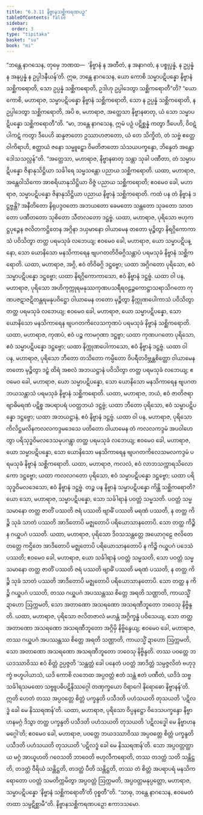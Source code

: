 ```yaml
---
title: "6.3.11 နိဗ္ဗာနသစ္ဆိကရဏပဉှ"
tableOfContents: false
sidebar:
  order: 3
type: "tipitaka"
basket: "su"
book: "mi"
---
```



<DynamicBreadcrumb />

<Division number="200" book="mi">

<Paragraph number="1359" book="mi">
“ဘန္တေ နာဂသေန, တုမှေ ဘဏထ—  ‘နိဗ္ဗာနံ န အတီတံ, န အနာဂတံ, န ပစ္စုပ္ပန္နံ, န ဥပ္ပန္နံ န အနုပ္ပန္နံ န ဥပ္ပါဒနီယန်’တိ. ဣဓ, ဘန္တေ နာဂသေန, ယော ကောစိ သမ္မာပဋိပန္နော နိဗ္ဗာနံ သစ္ဆိကရောတိ, သော ဥပ္ပန္နံ သစ္ဆိကရောတိ, ဥဒါဟု ဥပ္ပါဒေတွာ သစ္ဆိကရောတီ”တိ? “ယော ကောစိ, မဟာရာဇ, သမ္မာပဋိပန္နော နိဗ္ဗာနံ သစ္ဆိကရောတိ, သော န ဥပ္ပန္နံ သစ္ဆိကရောတိ, န ဥပ္ပါဒေတွာ သစ္ဆိကရောတိ, အပိ စ, မဟာရာဇ, အတ္ထေသာ နိဗ္ဗာနဓာတု, ယံ သော သမ္မာပဋိပန္နော သစ္ဆိကရောတီ”တိ.
</Paragraph>

<Paragraph number="1360" book="mi">
“မာ, ဘန္တေ နာဂသေန, ဣမံ ပဉှံ ပဋိစ္ဆန္နံ ကတွာ ဒီပေဟိ, ဝိဝဋံ ပါကဋံ ကတွာ ဒီပေဟိ ဆန္ဒဇာတော ဥဿာဟဇာတော, ယံ တေ သိက္ခိတံ, တံ သဗ္ဗံ ဧတ္ထေဝါကိရာဟိ, ဧတ္ထာယံ ဇနော သမ္မူဠှော ဝိမတိဇာတော သံသယပက္ခန္ဒော, ဘိန္ဒေတံ အန္တောဒေါသသလ္လန်”တိ. “အတ္ထေသာ, မဟာရာဇ, နိဗ္ဗာနဓာတု သန္တာ သုခါ ပဏီတာ, တံ သမ္မာပဋိပန္နော ဇိနာနုသိဋ္ဌိယာ သင်္ခါရေ သမ္မသန္တော ပညာယ သစ္ဆိကရောတိ. ယထာ, မဟာရာဇ, အန္တေဝါသိကော အာစရိယာနုသိဋ္ဌိယာ ဝိဇ္ဇံ ပညာယ သစ္ဆိကရောတိ; ဧဝမေဝ ခေါ, မဟာရာဇ, သမ္မာပဋိပန္နော ဇိနာနုသိဋ္ဌိယာ ပညာယ နိဗ္ဗာနံ သစ္ဆိကရောတိ.
</Paragraph>

<Paragraph number="1361" book="mi">
ကထံ ပန တံ နိဗ္ဗာနံ ဒဋ္ဌဗ္ဗန္တိ? အနီတိတော နိရုပဒ္ဒဝတော အဘယတော ခေမတော သန္တတော သုခတော သာတတော ပဏီတတော သုစိတော သီတလတော ဒဋ္ဌဗ္ဗံ.
</Paragraph>

<Paragraph number="1362" book="mi">
ယထာ, မဟာရာဇ, ပုရိသော ဗဟုကဋ္ဌပုဉ္ဇေန ဇလိတကဋ္ဌိတေန အဂ္ဂိနာ ဒယှမာနော ဝါယာမေန တတော မုဉ္စိတွာ နိရဂ္ဂိကောကာသံ ပဝိသိတွာ တတ္ထ ပရမသုခံ လဘေယျ; ဧဝမေဝ ခေါ, မဟာရာဇ, ယော သမ္မာပဋိပန္နော, သော ယောနိသော မနသိကာရေန ဗျပဂတတိဝိဓဂ္ဂိသန္တာပံ ပရမသုခံ နိဗ္ဗာနံ သစ္ဆိကရောတိ. ယထာ, မဟာရာဇ, အဂ္ဂိ, ဧဝံ တိဝိဓဂ္ဂိ ဒဋ္ဌဗ္ဗော; ယထာ အဂ္ဂိဂတော ပုရိသော, ဧဝံ သမ္မာပဋိပန္နော ဒဋ္ဌဗ္ဗော; ယထာ နိရဂ္ဂိကောကာသော, ဧဝံ နိဗ္ဗာနံ ဒဋ္ဌဗ္ဗံ.
</Paragraph>

<Paragraph number="1363" book="mi">
ယထာ ဝါ ပန, မဟာရာဇ, ပုရိသော အဟိကုက္ကုရမနုဿကုဏပသရီရဝဠဉ္ဇကောဋ္ဌာသရာသိဂတော ကုဏပဇဋာဇဋိတန္တရမနုပဝိဋ္ဌော ဝါယာမေန တတော မုဉ္စိတွာ နိက္ကုဏပေါကာသံ ပဝိသိတွာ တတ္ထ ပရမသုခံ လဘေယျ; ဧဝမေဝ ခေါ, မဟာရာဇ, ယော သမ္မာပဋိပန္နော, သော ယောနိသော မနသိကာရေန ဗျပဂတကိလေသကုဏပံ ပရမသုခံ နိဗ္ဗာနံ သစ္ဆိကရောတိ. ယထာ, မဟာရာဇ, ကုဏပံ, ဧဝံ ပဉ္စ ကာမဂုဏာ ဒဋ္ဌဗ္ဗာ; ယထာ ကုဏပဂတော ပုရိသော, ဧဝံ သမ္မာပဋိပန္နော ဒဋ္ဌဗ္ဗော; ယထာ နိက္ကုဏပေါကာသော, ဧဝံ နိဗ္ဗာနံ ဒဋ္ဌဗ္ဗံ.
</Paragraph>

<Paragraph number="1364" book="mi">
ယထာ ဝါ ပန, မဟာရာဇ, ပုရိသော ဘီတော တသိတော ကမ္ပိတော ဝိပရီတဝိဗ္ဘန္တစိတ္တော ဝါယာမေန တတော မုဉ္စိတွာ ဒဠှံ ထိရံ အစလံ အဘယဋ္ဌာနံ ပဝိသိတွာ တတ္ထ ပရမသုခံ လဘေယျ; ဧဝမေဝ ခေါ, မဟာရာဇ, ယော သမ္မာပဋိပန္နော, သော ယောနိသော မနသိကာရေန ဗျပဂတဘယသန္တာသံ ပရမသုခံ နိဗ္ဗာနံ သစ္ဆိကရောတိ. ယထာ, မဟာရာဇ, ဘယံ, ဧဝံ ဇာတိဇရာဗျာဓိမရဏံ ပဋိစ္စ အပရာပရံ ပဝတ္တဘယံ ဒဋ္ဌဗ္ဗံ; ယထာ ဘီတော ပုရိသော, ဧဝံ သမ္မာပဋိပန္နော ဒဋ္ဌဗ္ဗော; ယထာ အဘယဋ္ဌာနံ, ဧဝံ နိဗ္ဗာနံ ဒဋ္ဌဗ္ဗံ.
</Paragraph>

<Paragraph number="1365" book="mi">
ယထာ ဝါ ပန, မဟာရာဇ, ပုရိသော ကိလိဋ္ဌမလိနကလလကဒ္ဒမဒေသေ ပတိတော ဝါယာမေန တံ ကလလကဒ္ဒမံ အပဝါဟေတွာ ပရိသုဒ္ဓဝိမလဒေသမုပဂန္တွာ တတ္ထ ပရမသုခံ လဘေယျ; ဧဝမေဝ ခေါ, မဟာရာဇ, ယော သမ္မာပဋိပန္နော, သော ယောနိသော မနသိကာရေန ဗျပဂတကိလေသမလကဒ္ဒမံ ပရမသုခံ နိဗ္ဗာနံ သစ္ဆိကရောတိ. ယထာ, မဟာရာဇ, ကလလံ, ဧဝံ လာဘသက္ကာရသိလောကော ဒဋ္ဌဗ္ဗော; ယထာ ကလလဂတော ပုရိသော, ဧဝံ သမ္မာပဋိပန္နော ဒဋ္ဌဗ္ဗော; ယထာ ပရိသုဒ္ဓဝိမလဒေသော, ဧဝံ နိဗ္ဗာနံ ဒဋ္ဌဗ္ဗံ.
</Paragraph>

<Paragraph number="1366" book="mi">
တဉ္စ ပန နိဗ္ဗာနံ သမ္မာပဋိပန္နော ကိန္တိ သစ္ဆိကရောတိ? ယော သော, မဟာရာဇ, သမ္မာပဋိပန္နော, သော သင်္ခါရာနံ ပဝတ္တံ သမ္မသတိ. ပဝတ္တံ သမ္မသမာနော တတ္ထ ဇာတိံ ပဿတိ ဇရံ ပဿတိ ဗျာဓိံ ပဿတိ မရဏံ ပဿတိ, န တတ္ထ ကိဉ္စိ သုခံ သာတံ ပဿတိ အာဒိတောပိ မဇ္ဈတောပိ ပရိယောသာနတောပိ. သော တတ္ထ ကိဉ္စိ န ဂယှူပဂံ ပဿတိ. ယထာ, မဟာရာဇ, ပုရိသော ဒိဝသသန္တတ္တေ အယောဂုဠေ ဇလိတေ တတ္တေ ကဌိတေ အာဒိတောပိ မဇ္ဈတောပိ ပရိယောသာနတောပိ န ကိဉ္စိ ဂယှူပဂံ ပဒေသံ ပဿတိ; ဧဝမေဝ ခေါ, မဟာရာဇ, ယော သင်္ခါရာနံ ပဝတ္တံ သမ္မသတိ, သော ပဝတ္တံ သမ္မသမာနော တတ္ထ ဇာတိံ ပဿတိ ဇရံ ပဿတိ ဗျာဓိံ ပဿတိ မရဏံ ပဿတိ, န တတ္ထ ကိဉ္စိ သုခံ သာတံ ပဿတိ အာဒိတောပိ မဇ္ဈတောပိ ပရိယောသာနတောပိ. သော တတ္ထ န ကိဉ္စိ ဂယှူပဂံ ပဿတိ, တဿ ဂယှူပဂံ အပဿန္တဿ စိတ္တေ အရတိ သဏ္ဌာတိ, ကာယသ္မိံ ဍာဟော ဩက္ကမတိ, သော အတာဏော အသရဏော အသရဏီဘူတော ဘဝေသု နိဗ္ဗိန္ဒတိ.
</Paragraph>

<Paragraph number="1367" book="mi">
ယထာ, မဟာရာဇ, ပုရိသော ဇလိတဇာလံ မဟန္တံ အဂ္ဂိက္ခန္ဓံ ပဝိသေယျ, သော တတ္ထ အတာဏော အသရဏော အသရဏီဘူတော အဂ္ဂိမှိ နိဗ္ဗိန္ဒေယျ; ဧဝမေဝ ခေါ, မဟာရာဇ, တဿ ဂယှူပဂံ အပဿန္တဿ စိတ္တေ အရတိ သဏ္ဌာတိ, ကာယသ္မိံ ဍာဟော ဩက္ကမတိ, သော အတာဏော အသရဏော အသရဏီဘူတော ဘဝေသု နိဗ္ဗိန္ဒတိ.
</Paragraph>

<Paragraph number="1368" book="mi">
တဿ ပဝတ္တေ ဘယဒဿာဝိဿ ဧဝံ စိတ္တံ ဥပ္ပဇ္ဇတိ ‘သန္တတ္တံ ခေါ ပနေတံ ပဝတ္တံ အာဒိတ္တံ သမ္ပဇ္ဇလိတံ ဗဟုဒုက္ခံ ဗဟူပါယာသံ, ယဒိ ကောစိ လဘေထ အပ္ပဝတ္တံ ဧတံ သန္တံ ဧတံ ပဏီတံ, ယဒိဒံ သဗ္ဗသင်္ခါရသမထော သဗ္ဗူပဓိပဋိနိဿဂ္ဂေါ တဏှက္ခယော ဝိရာဂေါ နိရောဓော နိဗ္ဗာနန်’တိ. ဣတိ ဟေတံ တဿ အပ္ပဝတ္တေ စိတ္တံ ပက္ခန္ဒတိ ပသီဒတိ ပဟံသယတိ တုသယတိ ‘ပဋိလဒ္ဓံ ခေါ မေ နိဿရဏန်’တိ.
</Paragraph>

<Paragraph number="1369" book="mi">
ယထာ, မဟာရာဇ, ပုရိသော ဝိပ္ပနဋ္ဌော ဝိဒေသပက္ခန္ဒော နိဗ္ဗာဟနမဂ္ဂံ ဒိသွာ တတ္ထ ပက္ခန္ဒတိ ပသီဒတိ ပဟံသယတိ တုသယတိ ‘ပဋိလဒ္ဓေါ မေ နိဗ္ဗာဟနမဂ္ဂေါ’တိ; ဧဝမေဝ ခေါ, မဟာရာဇ, ပဝတ္တေ ဘယဒဿာဝိဿ အပ္ပဝတ္တေ စိတ္တံ ပက္ခန္ဒတိ ပသီဒတိ ပဟံသယတိ တုသယတိ ‘ပဋိလဒ္ဓံ ခေါ မေ နိဿရဏန်’တိ.
</Paragraph>

<Paragraph number="1370" book="mi">
သော အပ္ပဝတ္တတ္ထာယ မဂ္ဂံ အာယူဟတိ ဂဝေသတိ ဘာဝေတိ ဗဟုလီကရောတိ, တဿ တဒတ္ထံ သတိ သန္တိဋ္ဌတိ, တဒတ္ထံ ဝီရိယံ သန္တိဋ္ဌတိ, တဒတ္ထံ ပီတိ သန္တိဋ္ဌတိ, တဿ တံ စိတ္တံ အပရာပရံ မနသိကရောတော ပဝတ္တံ သမတိက္ကမိတွာ အပ္ပဝတ္တံ ဩက္ကမတိ, အပ္ပဝတ္တမနုပ္ပတ္တော, မဟာရာဇ, သမ္မာပဋိပန္နော ‘နိဗ္ဗာနံ သစ္ဆိကရောတီ’တိ ဝုစ္စတီ”တိ. “သာဓု, ဘန္တေ နာဂသေန, ဧဝမေတံ တထာ သမ္ပဋိစ္ဆာမီ”တိ.

</Paragraph>
</Division>

<Paragraph number="1371" type="center" book="mi">
နိဗ္ဗာနသစ္ဆိကရဏပဉှော ဧကာဒသမော.
</Paragraph>